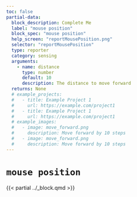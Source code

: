 ```yaml
---
toc: false
partial-data:
  block_description: Complete Me
  label: "mouse position"
  block_spec: "mouse position"
  help_screen: "reportMousePosition.png"
  selector: "reportMousePosition"
  type: reporter
  category: sensing
  arguments:
    - name: distance
      type: number
      default: 10
      description: The distance to move forward
  returns: None
  # example_projects:
  #   - title: Example Project 1
  #     url: https://example.com/project1
  #   - title: Example Project 1
  #     url: https://example.com/project1
  # example_images:
  #   - image: move_forward.png
  #     description: Move forward by 10 steps
  #   - image: move_forward.png
  #     description: Move forward by 10 steps
---
```


# `mouse position` { .unnumbered }

{{< partial ../_block.qmd >}}
